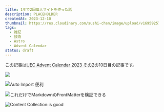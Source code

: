 ```yaml
---
title: 1年で2回個人サイトを作った話
description: PLACEHOLDER
createdAt: 2023-12-10
thumbnail: https://res.cloudinary.com/sushi-chan/image/upload/v1695925763/my-campus-life/56F9C0BE-0ACB-4D23-9C6C-3BDEE11CF2E6_1_201_a_hlnsel.jpg
tags:
  - 雑記
  - 技術
  - Astro
  - Advent Calendar
status: draft
---
```


この記事は[UEC Advent Calendar 2023 その2](https://adventar.org/calendars/8704)の10日目の記事です。

<UrlCard url="https://adventar.org/calendars/8704" />

![](https://res.cloudinary.com/sushi-chan/image/upload/v1698725343/tech/rewrite-site-with-astro/2D927BD6-782C-40DA-BD11-C1A7784DDF14_1_201_a_msntqm.jpg)

![Auto Import 便利](https://res.cloudinary.com/sushi-chan/image/upload/v1698866033/tech/rewrite-site-with-astro/code_rjwi10.png)

![これだけでMarkdownのFrontMatterを検証できる](https://res.cloudinary.com/sushi-chan/image/upload/v1698867243/tech/rewrite-site-with-astro/code_1_zmcxmv.png)

![Content Collection is good](https://res.cloudinary.com/sushi-chan/image/upload/v1698871337/tech/rewrite-site-with-astro/code_2_fsiawf.png)
